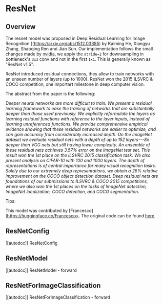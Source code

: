 <!--Copyright 2022 The HuggingFace Team. All rights reserved.

Licensed under the Apache License, Version 2.0 (the "License"); you may not use this file except in compliance with
the License. You may obtain a copy of the License at

http://www.apache.org/licenses/LICENSE-2.0

Unless required by applicable law or agreed to in writing, software distributed under the License is distributed on
an "AS IS" BASIS, WITHOUT WARRANTIES OR CONDITIONS OF ANY KIND, either express or implied. See the License for the
specific language governing permissions and limitations under the License.
-->

# ResNet

## Overview

The resnet model was proposed in Deep Residual Learning for Image Recognition
](https://arxiv.org/abs/1512.03385) by Kaiming He, Xiangyu Zhang, Shaoqing Ren and Jian Sun. Our implementation follows the small changes made by [nvidia](https://catalog.ngc.nvidia.com/orgs/nvidia/resources/resnet_50_v1_5_for_pytorch), we apply the `stride=2` for downsampling in bottleneck's `3x3` conv and not in the first `1x1`. This is generally known as "ResNet v1.5".

ResNet introduced residual connections, they allow to train networks with an unseen number of layers (up to 1000). ResNet won the 2015 ILSVRC & COCO competition, one importart milestone in deep computer vision. 

The abstract from the paper is the following:

*Deeper neural networks are more difficult to train. We present a residual learning framework to ease the training of networks that are substantially deeper than those used previously. We explicitly reformulate the layers as learning residual functions with reference to the layer inputs, instead of learning unreferenced functions. We provide comprehensive empirical evidence showing that these residual networks are easier to optimize, and can gain accuracy from considerably increased depth. On the ImageNet dataset we evaluate residual nets with a depth of up to 152 layers---8x deeper than VGG nets but still having lower complexity. An ensemble of these residual nets achieves 3.57% error on the ImageNet test set. This result won the 1st place on the ILSVRC 2015 classification task. We also present analysis on CIFAR-10 with 100 and 1000 layers.
The depth of representations is of central importance for many visual recognition tasks. Solely due to our extremely deep representations, we obtain a 28% relative improvement on the COCO object detection dataset. Deep residual nets are foundations of our submissions to ILSVRC & COCO 2015 competitions, where we also won the 1st places on the tasks of ImageNet detection, ImageNet localization, COCO detection, and COCO segmentation.*

Tips:


This model was contributed by [Francesco](https://huggingface.co/Francesco>.
The original code can be found [here](https://github.com/KaimingHe/deep-residual-networks).


## ResNetConfig

[[autodoc]] ResNetConfig


## ResNetModel

[[autodoc]] ResNetModel
    - forward


## ResNetForImageClassification

[[autodoc]] ResNetForImageClassification
    - forward